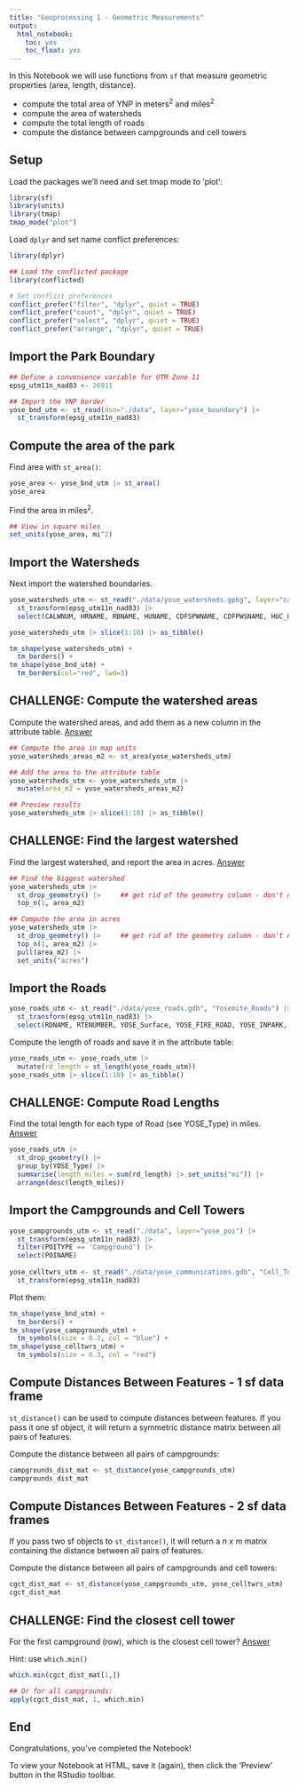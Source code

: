 ```yaml
---
title: "Geoprocessing 1 - Geometric Measurements"
output: 
  html_notebook:
    toc: yes
    toc_float: yes
---
```


In this Notebook we will use functions from `sf` that measure geometric properties (area, length, distance). 

- compute the total area of YNP in meters^2^ and miles^2^  
- compute the area of watersheds   
- compute the total length of roads  
- compute the distance between campgrounds and cell towers    

## Setup

Load the packages we'll need and set tmap mode to 'plot':

```r
library(sf)
library(units)
library(tmap)
tmap_mode("plot")
```

Load `dplyr` and set name conflict preferences:

```r
library(dplyr)

## Load the conflicted package
library(conflicted)

# Set conflict preferences
conflict_prefer("filter", "dplyr", quiet = TRUE)
conflict_prefer("count", "dplyr", quiet = TRUE)
conflict_prefer("select", "dplyr", quiet = TRUE)
conflict_prefer("arrange", "dplyr", quiet = TRUE)
```

## Import the Park Boundary

```r
## Define a convenience variable for UTM Zone 11
epsg_utm11n_nad83 <- 26911

## Import the YNP border
yose_bnd_utm <- st_read(dsn="./data", layer="yose_boundary") |> 
  st_transform(epsg_utm11n_nad83)
```

## Compute the area of the park

Find area with `st_area()`:

```r
yose_area <- yose_bnd_utm |> st_area()
yose_area
```

Find the area in miles^2^.

```r
## View in square miles
set_units(yose_area, mi^2)
```

## Import the Watersheds

Next import the watershed boundaries.

```r
yose_watersheds_utm <- st_read("./data/yose_watersheds.gpkg", layer="calw221") |> 
  st_transform(epsg_utm11n_nad83) |> 
  select(CALWNUM, HRNAME, RBNAME, HUNAME, CDFSPWNAME, CDFPWSNAME, HUC_8, HUC_8_NAME)

yose_watersheds_utm |> slice(1:10) |> as_tibble()

tm_shape(yose_watersheds_utm) +
  tm_borders() +
tm_shape(yose_bnd_utm) +
  tm_borders(col="red", lwd=3)
```

## CHALLENGE: Compute the watershed areas

Compute the watershed areas, and add them as a new column in the attribute table. [Answer](https://bit.ly/3dov9Zw)

```r
## Compute the area in map units
yose_watersheds_areas_m2 <- st_area(yose_watersheds_utm)

## Add the area to the attribute table
yose_watersheds_utm <- yose_watersheds_utm |> 
  mutate(area_m2 = yose_watersheds_areas_m2)

## Preview results
yose_watersheds_utm |> slice(1:10) |> as_tibble()
```

## CHALLENGE: Find the largest watershed

Find the largest watershed, and report the area in acres. [Answer](https://bit.ly/3uaY4HE)

```r
## Find the biggest watershed
yose_watersheds_utm |> 
  st_drop_geometry() |>     ## get rid of the geometry column - don't need it
  top_n(1, area_m2) 

## Compute the area in acres
yose_watersheds_utm |> 
  st_drop_geometry() |>     ## get rid of the geometry column - don't need it
  top_n(1, area_m2) |> 
  pull(area_m2) |> 
  set_units("acres")
```

## Import the Roads

```r
yose_roads_utm <- st_read("./data/yose_roads.gdb", "Yosemite_Roads") |> 
  st_transform(epsg_utm11n_nad83) |> 
  select(RDNAME, RTENUMBER, YOSE_Surface, YOSE_FIRE_ROAD, YOSE_INPARK, YOSE_Type)
```

Compute the length of roads and save it in the attribute table:

```r
yose_roads_utm <- yose_roads_utm |> 
  mutate(rd_length = st_length(yose_roads_utm))
yose_roads_utm |> slice(1:10) |> as_tibble()
```

## CHALLENGE: Compute Road Lengths

Find the total length for each type of Road (see YOSE_Type) in miles. [Answer](https://bit.ly/3wbbLbb)

```r
yose_roads_utm |> 
  st_drop_geometry() |> 
  group_by(YOSE_Type) |> 
  summarise(length_miles = sum(rd_length) |> set_units("mi")) |> 
  arrange(desc(length_miles))
```

## Import the Campgrounds and Cell Towers

```r
yose_campgrounds_utm <- st_read("./data", layer="yose_poi") |> 
  st_transform(epsg_utm11n_nad83) |> 
  filter(POITYPE == 'Campground') |> 
  select(POINAME)
  
yose_celltwrs_utm <- st_read("./data/yose_communications.gdb", "Cell_Towers") |> 
  st_transform(epsg_utm11n_nad83) 
```

Plot them:

```r
tm_shape(yose_bnd_utm) +
  tm_borders() +
tm_shape(yose_campgrounds_utm) +
  tm_symbols(size = 0.3, col = "blue") +
tm_shape(yose_celltwrs_utm) +
  tm_symbols(size = 0.3, col = "red") 
```

## Compute Distances Between Features - 1 sf data frame

`st_distance()` can be used to compute distances between features. If you pass it one sf object, it will return a symmetric distance matrix between all pairs of features. 

Compute the distance between all pairs of campgrounds:

```r
campgrounds_dist_mat <- st_distance(yose_campgrounds_utm)
campgrounds_dist_mat
```


## Compute Distances Between Features - 2 sf data frames

If you pass two sf objects to `st_distance()`, it will return a *n x m* matrix containing the distance between all pairs of features. 

Compute the distance between all pairs of campgrounds and cell towers:

```r
cgct_dist_mat <- st_distance(yose_campgrounds_utm, yose_celltwrs_utm)
cgct_dist_mat
```

## CHALLENGE: Find the closest cell tower

For the first campground (row), which is the closest cell tower? [Answer](https://bit.ly/3webTXp)

Hint: use `which.min()`

```r
which.min(cgct_dist_mat[1,])

## Or for all campgrounds:
apply(cgct_dist_mat, 1, which.min)
```

## End

Congratulations, you've completed the Notebook! 

To view your Notebook at HTML, save it (again), then click the 'Preview' button in the RStudio toolbar.



